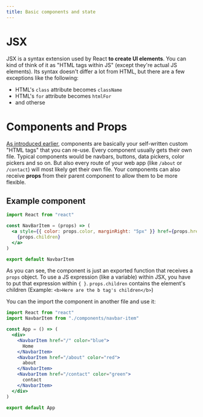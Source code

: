 ```yaml
---
title: Basic components and state
---
```


# JSX

JSX is a syntax extension used by React **to create UI elements**. You can kind of think of it as
"HTML tags within JS" (except they're actual JS elements). Its syntax doesn't differ a lot from
HTML, but there are a few exceptions like the following:

- HTML's `class` attribute becomes `className`
- HTML's `for` attribute becomes `htmlFor`
- and otherse

# Components and Props

[As introduced earlier](concepts#components), components are basically your self-written
custom "HTML tags" that you can re-use.
Every component usually gets their own file.
Typical components would be navbars, buttons, data pickers, color pickers and so on.
But also every route of your web app (like `/about` or `/contact`) will most likely get their own
file. Your components can also receive **props** from their parent component to allow them to be
more flexible.

## Example component

```jsx title=navbar-item.js
import React from "react"

const NavBarItem = (props) => (
  <a style={{ color: props.color, marginRight: "5px" }} href={props.href}>
    {props.children}
  </a>
)

export default NavbarItem
```

As you can see, the component is just an exported function that receives a `props` object.
To use a JS expression (like a variable) within JSX, you have to put that expression within `{ }`.
`props.children` contains the element's children (Example: `<b>Here are the b tag's children</b>`)

You can the import the component in another file and use it:

```jsx title=App.js
import React from "react"
import NavbarItem from "./components/navbar-item"

const App = () => (
  <div>
    <NavbarItem href="/" color="blue">
      Home
    </NavbarItem>
    <NavbarItem href="/about" color="red">
      about
    </NavbarItem>
    <NavbarItem href="/contact" color="green">
      contact
    </NavbarItem>
  </div>
)

export default App
```
